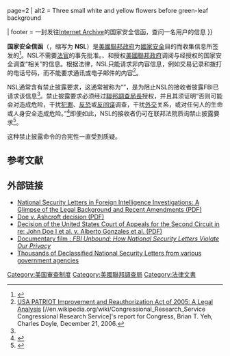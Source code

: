 {{请求翻译}}

{{multiple image
| direction = vertical
| width = 250

| image1 = EFF-IA National security letter.pdf
| alt1 = Green herb with a few tiny yellow-white flowers

| image2 = EFF-IA National security letter.pdf{{!}}page=2
| alt2 = Three small white and yellow flowers before green-leaf background

| footer = 一封发往[[Internet_Archive|Internet Archive]]的国家安全信函，查问一名用户的信息
}}

'''国家安全信函'''（{{lang-en|'''national security letter'''}}，缩写为 '''NSL'''）是[[美國聯邦政府|美國聯邦政府]]为[[國家安全|國家安全]]目的而收集信息所签发的{{tsl|en|Administrative subpoena|行政传票}}<ref name="bustillos">{{cite journal|title=What It’s Like to Get a National-Security Letter|url=http://www.newyorker.com/tech/elements/what-its-like-to-get-a-national-security-letter|last=Bustillos|first=Maria|date=June 27, 2013|journal=[[The_New_Yorker|The New Yorker]]|access-date=2016-12-18|archive-date=2016-12-22|archive-url=https://web.archive.org/web/20161222200410/http://www.newyorker.com/tech/elements/what-its-like-to-get-a-national-security-letter|dead-url=no}}</ref>。NSL不需要[[法官|法官]]的事先批准。{{tsl|en|Stored Communications Act|存储通信法}}、{{tsl|en|Fair Credit Reporting Act|公平信用报告法}}和{{tsl|en|Right to Financial Privacy Act|财务隐私权法}}授权[[美國聯邦政府|美國聯邦政府]]调阅与经授权的国家安全调查“相关”的信息。根据法律，NSL只能请求非内容信息，例如交易记录和拨打的电话号码，而不能要求通讯或电子邮件的内容<ref name="crs">[https://fas.org/sgp/crs/intel/RL33332.pdf USA PATRIOT Improvement and Reauthorization Act of 2005: A Legal Analysis] {{Wayback|url=https://fas.org/sgp/crs/intel/RL33332.pdf |date=20160317033206 }} [//en.wikipedia.org/wiki/Congressional_Research_Service Congressional Research Service]'s report for Congress, Brian T. Yeh, Charles Doyle, December 21, 2006.</ref>。

NSL通常含有禁止披露要求，这通常被称为“{{tsl|en|gag order}}”，是为阻止NSL的接收者披露FBI已请求该信息<ref name="bustillos"/>。禁止披露要求必须经过[[聯邦調查局長|聯邦調查局長]]授权，并且其须证明“否则可能会对{{tsl|en|National security of the United States|美国的国家安全}}造成危险，干扰[[犯罪|犯罪]]、[[反恐|反恐]]或[[反间谍|反间谍]]调查，干扰[[外交|外交]]关系，或对任何人的生命或人身安全造成危险。”<ref>{{USC|18|2709(c)}}</ref>即便如此，NSL的接收者仍可在联邦法院质询禁止披露要求<ref>{{USC|18|3511}}</ref>。

这种禁止披露命令的合宪性一直受到质疑。

== 参考文献 ==
{{Reflist}}

== 外部链接 ==
* [https://fas.org/sgp/crs/intel/RS22406.pdf National Security Letters in Foreign Intelligence Investigations: A Glimpse of the Legal Background and Recent Amendments (PDF)]{{Wayback|url=https://fas.org/sgp/crs/intel/RS22406.pdf |date=20160722201913 }}
* [https://www.aclu.org/FilesPDFs/nsl_decision.pdf Doe v. Ashcroft decision (PDF)]{{Wayback|url=https://www.aclu.org/FilesPDFs/nsl_decision.pdf |date=20130309120332 }}
* [https://web.archive.org/web/20090210072519/http://www.ca2.uscourts.gov:8080/isysnative/RDpcT3BpbnNcT1BOXDA1LTA1NzAtY3Zfb3BuLnBkZg%3D%3D/05-0570-cv_opn.pdf#xml=http://10.213.23.111:8080/isysquery/irl17e/2/hilite Decision of the United States Court of Appeals for the Second Circuit in re: John Doe I et al. v. Alberto Gonzales et al. (PDF)]
* [https://archive.is/20130414085508/http://www.bordc.org/nsl/ Documentary film :  ''FBI Unbound: How National Security Letters Violate Our Privacy'']
* [https://web.archive.org/web/20110716223111/http://community.theblackvault.com/articles/entry/National-Security-Letters- Thousands of Declassified National Security Letters from various government agencies]

[[Category:美国审查制度|Category:美国审查制度]]
[[Category:美國聯邦調查局|Category:美國聯邦調查局]]
[[Category:法律文書|Category:法律文書]]